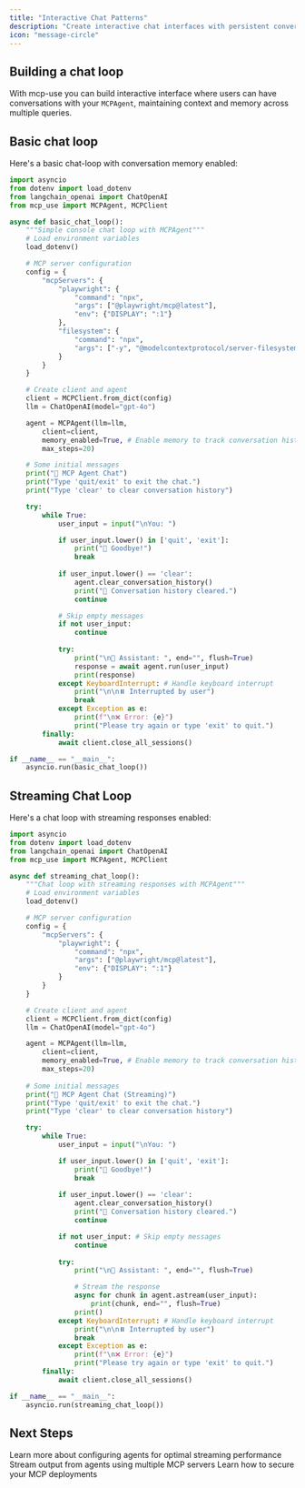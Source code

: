 ```yaml
---
title: "Interactive Chat Patterns"
description: "Create interactive chat interfaces with persistent conversation memory"
icon: "message-circle"
---
```


## Building a chat loop

With mcp-use you can build interactive interface where users can have conversations with
your `MCPAgent`, maintaining context and memory across multiple queries.

## Basic chat loop
Here's a basic chat-loop with conversation memory enabled:
```python chat_loop.py
import asyncio
from dotenv import load_dotenv
from langchain_openai import ChatOpenAI
from mcp_use import MCPAgent, MCPClient

async def basic_chat_loop():
    """Simple console chat loop with MCPAgent"""
    # Load environment variables
    load_dotenv()

    # MCP server configuration
    config = {
        "mcpServers": {
            "playwright": {
                "command": "npx",
                "args": ["@playwright/mcp@latest"],
                "env": {"DISPLAY": ":1"}
            },
            "filesystem": {
                "command": "npx",
                "args": ["-y", "@modelcontextprotocol/server-filesystem", "/tmp"]
            }
        }
    }

    # Create client and agent
    client = MCPClient.from_dict(config)
    llm = ChatOpenAI(model="gpt-4o")

    agent = MCPAgent(llm=llm,
        client=client,
        memory_enabled=True, # Enable memory to track conversation history
        max_steps=20)

    # Some initial messages
    print("🤖 MCP Agent Chat")
    print("Type 'quit/exit' to exit the chat.")
    print("Type 'clear' to clear conversation history")

    try:
        while True:
            user_input = input("\nYou: ")

            if user_input.lower() in ['quit', 'exit']:
                print("👋 Goodbye!")
                break
            
            if user_input.lower() == 'clear':
                agent.clear_conversation_history()
                print("🧹 Conversation history cleared.")
                continue

            # Skip empty messages
            if not user_input:
                continue
            
            try:
                print("\n🤖 Assistant: ", end="", flush=True)
                response = await agent.run(user_input)
                print(response)
            except KeyboardInterrupt: # Handle keyboard interrupt
                print("\n\n⏸️ Interrupted by user")
                break
            except Exception as e:
                print(f"\n❌ Error: {e}")
                print("Please try again or type 'exit' to quit.")
        finally:
            await client.close_all_sessions()

if __name__ == "__main__":
    asyncio.run(basic_chat_loop())
```

## Streaming Chat Loop

Here's a chat loop with streaming responses enabled:

```python chat_loop_streaming.py
import asyncio
from dotenv import load_dotenv
from langchain_openai import ChatOpenAI
from mcp_use import MCPAgent, MCPClient

async def streaming_chat_loop():
    """Chat loop with streaming responses with MCPAgent"""
    # Load environment variables
    load_dotenv()

    # MCP server configuration
    config = {
        "mcpServers": {
            "playwright": {
                "command": "npx",
                "args": ["@playwright/mcp@latest"],
                "env": {"DISPLAY": ":1"}
            }
        }
    }

    # Create client and agent
    client = MCPClient.from_dict(config)
    llm = ChatOpenAI(model="gpt-4o")

    agent = MCPAgent(llm=llm,
        client=client,
        memory_enabled=True, # Enable memory to track conversation history
        max_steps=20)
    
    # Some initial messages
    print("🤖 MCP Agent Chat (Streaming)")
    print("Type 'quit/exit' to exit the chat.")
    print("Type 'clear' to clear conversation history")

    try:
        while True:
            user_input = input("\nYou: ")

            if user_input.lower() in ['quit', 'exit']:
                print("👋 Goodbye!")
                break
            
            if user_input.lower() == 'clear':
                agent.clear_conversation_history()
                print("🧹 Conversation history cleared.")
                continue

            if not user_input: # Skip empty messages
                continue
            
            try:
                print("\n🤖 Assistant: ", end="", flush=True)

                # Stream the response
                async for chunk in agent.astream(user_input):
                    print(chunk, end="", flush=True)
                print()
            except KeyboardInterrupt: # Handle keyboard interrupt
                print("\n\n⏸️ Interrupted by user")
                break
            except Exception as e:
                print(f"\n❌ Error: {e}")
                print("Please try again or type 'exit' to quit.")
        finally:
            await client.close_all_sessions()

if __name__ == "__main__":
    asyncio.run(streaming_chat_loop())
```

## Next Steps

<CardGroup cols={3}>
  <Card title="Agent Configuration" icon="cloud" href="/agent/agent-configuration">
    Learn more about configuring agents for optimal streaming performance
  </Card>
  <Card title="Multi-Server Setup" icon="server" href="/advanced/multi-server-setup">
    Stream output from agents using multiple MCP servers
  </Card>
  <Card title="Security Best Practices" icon="shield" href="/advanced/security">
    Learn how to secure your MCP deployments
  </Card>
</CardGroup>
